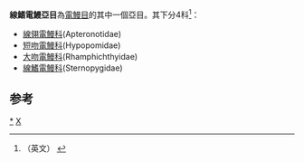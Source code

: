 {{Automatic taxobox
| taxon = Sternopygoidei
| authority = 
| subdivision_ranks = [[科|科]]
| subdivision = * 見內文
}}
'''線鰭電鰻亞目'''為[[電鰻目|電鰻目]]的其中一個亞目。其下分4科<ref name=ITIS>（英文） {{cite web|url=http://www.itis.gov/servlet/SingleRpt/SingleRpt?search_topic=TSN&search_value=553144|title=ITIS Sternopygoidei|accessdate=2009-04-01}}</ref>：
*[[線翎電鰻科|線翎電鰻科]](Apteronotidae)
*[[短吻電鰻科|短吻電鰻科]](Hypopomidae)
*[[大吻電鰻科|大吻電鰻科]](Rhamphichthyidae)
*[[線鰭電鰻科|線鰭電鰻科]](Sternopygidae)

==参考==
{{reflist}}
{{taxonbar}}
[[Category:線鰭電鰻亞目|*]]
[[Category:電鰻目|X]]


{{fish-stub}}